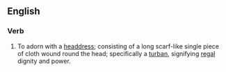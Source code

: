 ==English==

===Verb===
{{en-verb|turbanizes|turbanizing|turbanized}}

# {{label|en|colloquial}} To adorn with a [[headdress]]; consisting of a long scarf-like single piece of cloth wound round the head; specifically a [[turban]], signifying [[regal]] dignity and power.